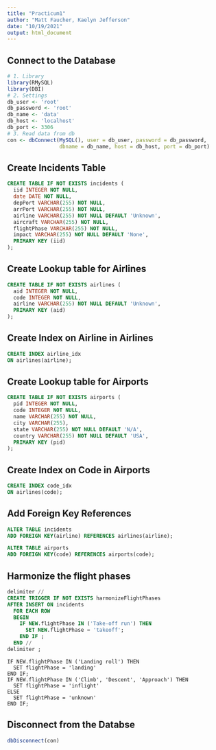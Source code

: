 ```yaml
---
title: "Practicum1"
author: "Matt Faucher, Kaelyn Jefferson"
date: "10/19/2021"
output: html_document
---
```

## Connect to the Database
```r
# 1. Library
library(RMySQL)
library(DBI)
# 2. Settings
db_user <- 'root'
db_password <- 'root'
db_name <- 'data'
db_host <- 'localhost'
db_port <- 3306
# 3. Read data from db
con <- dbConnect(MySQL(), user = db_user, password = db_password,
                 dbname = db_name, host = db_host, port = db_port)
```
## Create Incidents Table
```sql
CREATE TABLE IF NOT EXISTS incidents (
  iid INTEGER NOT NULL,
  date DATE NOT NULL,
  depPort VARCHAR(255) NOT NULL,
  arrPort VARCHAR(255) NOT NULL,
  airline VARCHAR(255) NOT NULL DEFAULT 'Unknown',
  aircraft VARCHAR(255) NOT NULL,
  flightPhase VARCHAR(255) NOT NULL,
  impact VARCHAR(255) NOT NULL DEFAULT 'None',
  PRIMARY KEY (iid)
);
```
## Create Lookup table for Airlines
```sql
CREATE TABLE IF NOT EXISTS airlines (
  aid INTEGER NOT NULL,
  code INTEGER NOT NULL,
  airline VARCHAR(255) NOT NULL DEFAULT 'Unknown',
  PRIMARY KEY (aid)
);
```
## Create Index on Airline in Airlines
```sql
CREATE INDEX airline_idx
ON airlines(airline);
```
## Create Lookup table for Airports
```sql
CREATE TABLE IF NOT EXISTS airports (
  pid INTEGER NOT NULL,
  code INTEGER NOT NULL,
  name VARCHAR(255) NOT NULL,
  city VARCHAR(255),
  state VARCHAR(255) NOT NULL DEFAULT 'N/A',
  country VARCHAR(255) NOT NULL DEFAULT 'USA',
  PRIMARY KEY (pid)
);
```
## Create Index on Code in Airports
```sql
CREATE INDEX code_idx
ON airlines(code);
```
## Add Foreign Key References
```sql
ALTER TABLE incidents
ADD FOREIGN KEY(airline) REFERENCES airlines(airline);
```

```sql
ALTER TABLE airports
ADD FOREIGN KEY(code) REFERENCES airports(code);
```
## Harmonize the flight phases
```sql
delimiter //
CREATE TRIGGER IF NOT EXISTS harmonizeFlightPhases
AFTER INSERT ON incidents
  FOR EACH ROW
  BEGIN
    IF NEW.flightPhase IN ('Take-off run') THEN
      SET NEW.flightPhase = 'takeoff';
    END IF ;
  END //
delimiter ;
```
    IF NEW.flightPhase IN ('Landing roll') THEN
      SET flightPhase = 'landing'
    END IF;
    IF NEW.flightPhase IN ('Climb', 'Descent', 'Approach') THEN
      SET flightPhase = 'inflight'
    ELSE
      SET flightPhase = 'unknown'
    END IF;
## Disconnect from the Databse
```r
dbDisconnect(con)
```